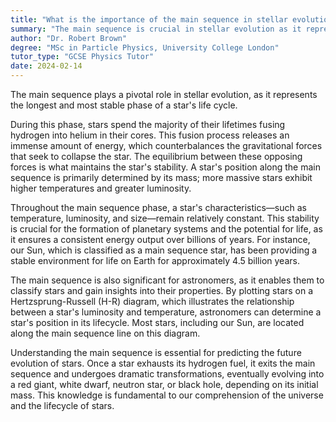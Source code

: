 ```yaml
---
title: "What is the importance of the main sequence in stellar evolution?"
summary: "The main sequence is crucial in stellar evolution as it represents the longest and most stable phase of a star's life."
author: "Dr. Robert Brown"
degree: "MSc in Particle Physics, University College London"
tutor_type: "GCSE Physics Tutor"
date: 2024-02-14
---
```


The main sequence plays a pivotal role in stellar evolution, as it represents the longest and most stable phase of a star's life cycle.

During this phase, stars spend the majority of their lifetimes fusing hydrogen into helium in their cores. This fusion process releases an immense amount of energy, which counterbalances the gravitational forces that seek to collapse the star. The equilibrium between these opposing forces is what maintains the star's stability. A star's position along the main sequence is primarily determined by its mass; more massive stars exhibit higher temperatures and greater luminosity.

Throughout the main sequence phase, a star's characteristics—such as temperature, luminosity, and size—remain relatively constant. This stability is crucial for the formation of planetary systems and the potential for life, as it ensures a consistent energy output over billions of years. For instance, our Sun, which is classified as a main sequence star, has been providing a stable environment for life on Earth for approximately $4.5$ billion years.

The main sequence is also significant for astronomers, as it enables them to classify stars and gain insights into their properties. By plotting stars on a Hertzsprung-Russell (H-R) diagram, which illustrates the relationship between a star's luminosity and temperature, astronomers can determine a star's position in its lifecycle. Most stars, including our Sun, are located along the main sequence line on this diagram.

Understanding the main sequence is essential for predicting the future evolution of stars. Once a star exhausts its hydrogen fuel, it exits the main sequence and undergoes dramatic transformations, eventually evolving into a red giant, white dwarf, neutron star, or black hole, depending on its initial mass. This knowledge is fundamental to our comprehension of the universe and the lifecycle of stars.
    